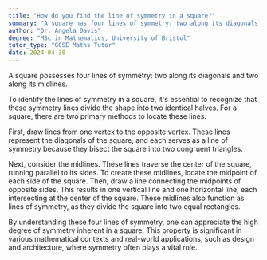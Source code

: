 ```yaml
---
title: "How do you find the line of symmetry in a square?"
summary: "A square has four lines of symmetry; two along its diagonals and two along its midlines."
author: "Dr. Angela Davis"
degree: "MSc in Mathematics, University of Bristol"
tutor_type: "GCSE Maths Tutor"
date: 2024-04-30
---
```


A square possesses four lines of symmetry: two along its diagonals and two along its midlines.

To identify the lines of symmetry in a square, it's essential to recognize that these symmetry lines divide the shape into two identical halves. For a square, there are two primary methods to locate these lines. 

First, draw lines from one vertex to the opposite vertex. These lines represent the diagonals of the square, and each serves as a line of symmetry because they bisect the square into two congruent triangles.

Next, consider the midlines. These lines traverse the center of the square, running parallel to its sides. To create these midlines, locate the midpoint of each side of the square. Then, draw a line connecting the midpoints of opposite sides. This results in one vertical line and one horizontal line, each intersecting at the center of the square. These midlines also function as lines of symmetry, as they divide the square into two equal rectangles.

By understanding these four lines of symmetry, one can appreciate the high degree of symmetry inherent in a square. This property is significant in various mathematical contexts and real-world applications, such as design and architecture, where symmetry often plays a vital role.
    